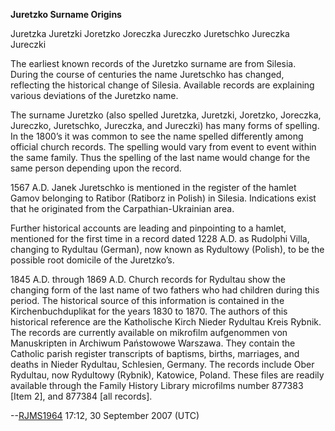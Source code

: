 '''Juretzko Surname Origins'''

Juretzka   Juretzki   Joretzko  Joreczka   Jureczko  Juretschko  Jureczka  Jureczki   

The earliest known records of the Juretzko surname are from Silesia.  During the course of centuries the name Juretschko has changed, reflecting the historical change of Silesia. Available records are explaining various deviations of the Juretzko name.

The surname Juretzko (also spelled Juretzka, Juretzki, Joretzko, Joreczka, Jureczko, Juretschko, Jureczka, and Jureczki) has many forms of spelling.  In the 1800’s it was common to see the name spelled differently among official church records.  The spelling would vary from event to event within the same family.  Thus the spelling of the last name would change for the same person depending upon the record.

1567 A.D.  Janek Juretschko is mentioned in the register of the hamlet Gamov belonging to Ratibor (Ratiborz in Polish) in Silesia.  Indications exist that he originated from the Carpathian-Ukrainian area.

Further historical accounts are leading and pinpointing to a hamlet, mentioned for the first time in a record dated 1228 A.D. as Rudolphi Villa, changing to Rydultau (German), now known as Rydultowy (Polish), to be the possible root domicile of the Juretzko’s.

1845 A.D. through 1869 A.D.  Church records for Rydultau show the changing form of the last name of two fathers who had children during this period.  The historical source of this information is contained in the Kirchenbuchduplikat for the years 1830 to 1870.  The authors of this historical reference are the Katholische Kirch Nieder Rydultau Kreis Rybnik.  The records are currently available on mikrofilm aufgenommen von Manuskripten in Archiwum Państowowe Warszawa.  They contain the Catholic parish register transcripts of baptisms, births, marriages, and deaths in Nieder Rydultau, Schlesien, Germany.  The records include Ober Rydultau, now Rydultowy (Rybnik), Katowice, Poland.   These files are readily available through the Family History Library microfilms number 877383 [Item 2], and 877384 [all records].

--[[User:RJMS1964|RJMS1964]] 17:12, 30 September 2007 (UTC)